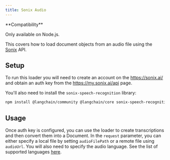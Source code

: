 ```yaml
---
title: Sonix Audio
---
```


<Tip>
**Compatibility**

Only available on Node.js.
</Tip>

This covers how to load document objects from an audio file using the [Sonix](https://sonix.ai/) API.

## Setup

To run this loader you will need to create an account on the https://sonix.ai/ and obtain an auth key from the https://my.sonix.ai/api page.

You'll also need to install the `sonix-speech-recognition` library:

```bash npm
npm install @langchain/community @langchain/core sonix-speech-recognition
```

## Usage

Once auth key is configured, you can use the loader to create transcriptions and then convert them into a Document.
In the `request` parameter, you can either specify a local file by setting `audioFilePath` or a remote file using `audioUrl`.
You will also need to specify the audio language. See the list of supported languages [here](https://sonix.ai/docs/api#languages).


<SonixAudioTranscription />
